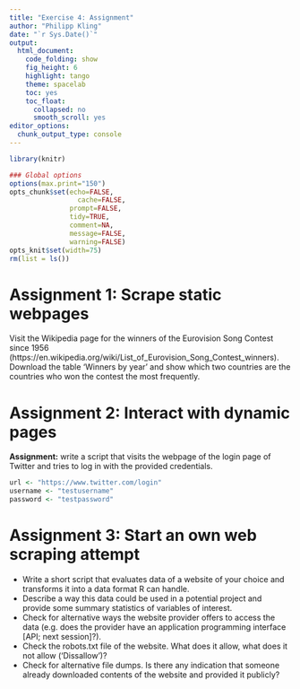 ```yaml
---
title: "Exercise 4: Assignment"
author: "Philipp Kling"
date: "`r Sys.Date()`"
output:
  html_document: 
    code_folding: show
    fig_height: 6
    highlight: tango
    theme: spacelab
    toc: yes
    toc_float:
      collapsed: no
      smooth_scroll: yes
editor_options: 
  chunk_output_type: console
---
```




```r
library(knitr)

### Global options
options(max.print="150")
opts_chunk$set(echo=FALSE,
	             cache=FALSE,
               prompt=FALSE,
               tidy=TRUE,
               comment=NA,
               message=FALSE,
               warning=FALSE)
opts_knit$set(width=75)
rm(list = ls())
```


# Assignment 1: Scrape static webpages

Visit the Wikipedia page for the winners of the Eurovision Song Contest since 1956  (https://en.wikipedia.org/wiki/List_of_Eurovision_Song_Contest_winners). Download the table 'Winners by year' and show which two countries are the countries who won the contest the most frequently.

# Assignment 2: Interact with dynamic pages

**Assignment:** write a script that visits the webpage of the login page of Twitter and tries to log in with the provided credentials.

```r
url <- "https://www.twitter.com/login"
username <- "testusername"
password <- "testpassword"
```

# Assignment 3: Start an own web scraping attempt

 * Write a short script that evaluates data of a website of your choice and transforms it into a data format R can handle.
 * Describe a way this data could be used in a potential project and provide some summary statistics of variables of interest.
 * Check for alternative ways the website provider offers to access the data (e.g. does the provider have an application programming interface [API; next session]?).
 * Check the robots.txt file of the website. What does it allow, what does it not allow ('Dissallow')?
 * Check for alternative file dumps. Is there any indication that someone already downloaded contents of the website and provided it publicly?

